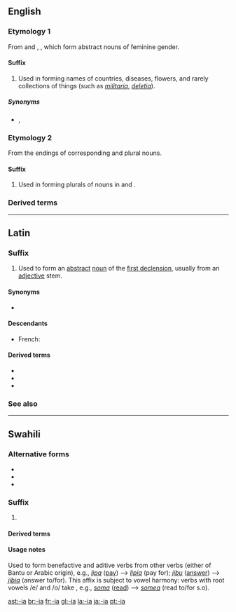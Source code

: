 {{also|Appendix:Variations of "ia"}}
==English==

===Etymology 1===
From {{etyl|la}} {{term|-ia|lang=la}} and {{etyl|grc}} {{term|-ία|sc=polytonic}}, {{term|-εια|sc=polytonic|tr=-ia}}, which form abstract nouns of feminine gender.

====Suffix====
{{en-suffix|sort=ia}}

# Used in forming names of countries, diseases, flowers, and rarely collections of things (such as ''[[militaria]]'', ''[[deletia]]'').

=====Synonyms=====
* {{sense|collections of things}} {{l|en|-ana}}, {{l|en|-ica}}

===Etymology 2===
From the endings of corresponding {{etyl|la}} and {{etyl|grc}} plural nouns.

====Suffix====
{{en-suffix|sort=ia}}

# Used in forming plurals of nouns in {{term|-ium}} and {{term|-ion}}.

===Derived terms===
{{suffixsee|English}}

----

==Latin==
{{rfe|lang=la}}
===Suffix===
{{head|la|suffix|head=-ia|sort=ia}}

# Used to form an [[abstract]] [[noun]] of the [[Appendix:Latin first declension|first declension]], usually from an [[adjective]] stem.

====Synonyms====
* {{l|la|-ies|-iēs}}

====Descendants====
* French: {{l|fr|-ie}}

====Derived terms====
* {{l|la|audacia|audācia}}
* {{l|la|infantia|īnfantia}}
* {{l|la|malevolentia}}

===See also===
{{suffixsee|la}}

----

==Swahili==

===Alternative forms===
* {{l|sw|-ea}}
* {{l|sw|-lea}}
* {{l|sw|-lia}}

===Suffix===
{{head|sw|suffix|head=-ia|sort=-ia}}

# {{defn|Swahili}}

====Derived terms====
{{suffixsee|sw}}

====Usage notes====
Used to form benefactive and aditive verbs from other verbs (either of Bantu or Arabic origin), e.g., ''[[lipa]]'' ([[pay]]) --> ''[[lipia]]'' (pay for); ''[[jibu]]'' ([[answer]]) --> ''[[jibia]]'' (answer to/for).  This affix is subject to vowel harmony: verbs with root vowels /e/ and /o/ take {{l|sw|-ea}}, e.g., ''[[soma]]'' ([[read]]) --> ''[[somea]]'' (read to/for s.o).

[[ast:-ia]]
[[br:-ia]]
[[fr:-ia]]
[[gl:-ia]]
[[la:-ia]]
[[ja:-ia]]
[[pt:-ia]]